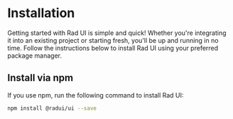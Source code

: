 

# Installation

Getting started with Rad UI is simple and quick! Whether you're integrating it into an existing project or starting fresh, you'll be up and running in no time. Follow the instructions below to install Rad UI using your preferred package manager.

## Install via npm

If you use npm, run the following command to install Rad UI:

```bash
npm install @radui/ui --save
